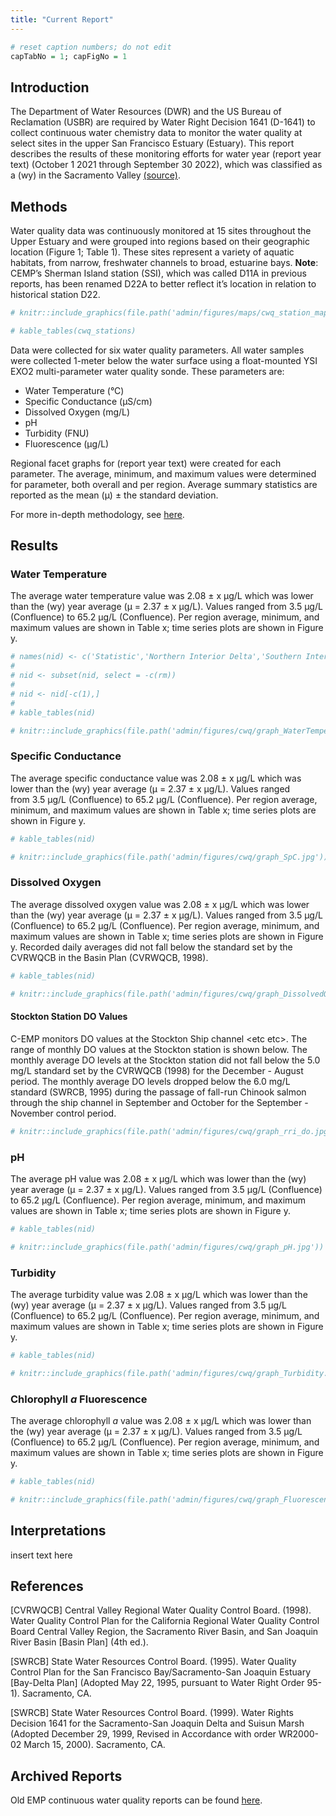```yaml
---
title: "Current Report"
---
```


```r
# reset caption numbers; do not edit
capTabNo = 1; capFigNo = 1
```

## Introduction

The Department of Water Resources (DWR) and the US Bureau of Reclamation (USBR) are required by Water Right Decision 1641 (D-1641) to collect continuous water chemistry data to monitor the water quality at select sites in the upper San Francisco Estuary (Estuary). This report describes the results of these monitoring efforts for water year (report year text) (October 1 2021 through September 30 2022), which was classified as a (wy) in the Sacramento Valley [(source)](https://cdec.water.ca.gov/reportapp/javareports?name=WSIHIST).

## Methods

Water quality data was continuously monitored at 15 sites throughout the Upper Estuary and were grouped into regions based on their geographic location (Figure 1; Table 1). These sites represent a variety of aquatic habitats, from narrow, freshwater channels to broad, estuarine bays. **Note**: CEMP's Sherman Island station (SSI), which was called D11A in previous reports, has been renamed D22A to better reflect it's location in relation to historical station D22.

```r
# knitr::include_graphics(file.path('admin/figures/maps/cwq_station_map.png'))
```

```r
# kable_tables(cwq_stations)
```

Data were collected for six water quality parameters. All water samples were collected 1-meter below the water surface using a float-mounted YSI EXO2 multi-parameter water quality sonde. These parameters are:

-   Water Temperature (°C)
-   Specific Conductance (μS/cm)
-   Dissolved Oxygen (mg/L)
-   pH
-   Turbidity (FNU)
-   Fluorescence (μg/L)

Regional facet graphs for (report year text) were created for each parameter. The average, minimum, and maximum values were determined for parameter, both overall and per region. Average summary statistics are reported as the mean (μ) ± the standard deviation.

For more in-depth methodology, see [here](https://portal.edirepository.org/nis/metadataviewer?packageid=edi.1320.6).

## Results

### Water Temperature

The average water temperature value was 2.08 ± x μg/L which was lower than the (wy) year average (μ = 2.37 ± x μg/L). Values ranged from 3.5 μg/L (Confluence) to 65.2 μg/L (Confluence). Per region average, minimum, and maximum values are shown in Table x; time series plots are shown in Figure y.

```r
# names(nid) <- c('Statistic','Northern Interior Delta','Southern Interior Delta', 'Central Interior Delta','Confluence', 'Grizzly & Suisun Bays','rm')
# 
# nid <- subset(nid, select = -c(rm))
# 
# nid <- nid[-c(1),]
# 
# kable_tables(nid)
```

```r
# knitr::include_graphics(file.path('admin/figures/cwq/graph_WaterTemperature.jpg'))
```

### Specific Conductance

The average specific conductance value was 2.08 ± x μg/L which was lower than the (wy) year average (μ = 2.37 ± x μg/L). Values ranged from 3.5 μg/L (Confluence) to 65.2 μg/L (Confluence). Per region average, minimum, and maximum values are shown in Table x; time series plots are shown in Figure y.

```r
# kable_tables(nid)
```

```r
# knitr::include_graphics(file.path('admin/figures/cwq/graph_SpC.jpg'))
```

### Dissolved Oxygen

The average dissolved oxygen value was 2.08 ± x μg/L which was lower than the (wy) year average (μ = 2.37 ± x μg/L). Values ranged from 3.5 μg/L (Confluence) to 65.2 μg/L (Confluence). Per region average, minimum, and maximum values are shown in Table x; time series plots are shown in Figure y. Recorded daily averages did not fall below the standard set by the CVRWQCB in the Basin Plan (CVRWQCB, 1998).

```r
# kable_tables(nid)
```

```r
# knitr::include_graphics(file.path('admin/figures/cwq/graph_DissolvedOxygen.jpg'))
```

#### Stockton Station DO Values

C-EMP monitors DO values at the Stockton Ship channel \<etc etc\>. The range of monthly DO values at the Stockton station is shown below. The monthly average DO levels at the Stockton station did not fall below the 5.0 mg/L standard set by the CVRWQCB (1998) for the December - August period. The monthly average DO levels dropped below the 6.0 mg/L standard (SWRCB, 1995) during the passage of fall-run Chinook salmon through the ship channel in September and October for the September - November control period.

```r
# knitr::include_graphics(file.path('admin/figures/cwq/graph_rri_do.jpg'))
```

### pH

The average pH value was 2.08 ± x μg/L which was lower than the (wy) year average (μ = 2.37 ± x μg/L). Values ranged from 3.5 μg/L (Confluence) to 65.2 μg/L (Confluence). Per region average, minimum, and maximum values are shown in Table x; time series plots are shown in Figure y.

```r
# kable_tables(nid)
```

```r
# knitr::include_graphics(file.path('admin/figures/cwq/graph_pH.jpg'))
```

### Turbidity

The average turbidity value was 2.08 ± x μg/L which was lower than the (wy) year average (μ = 2.37 ± x μg/L). Values ranged from 3.5 μg/L (Confluence) to 65.2 μg/L (Confluence). Per region average, minimum, and maximum values are shown in Table x; time series plots are shown in Figure y.

```r
# kable_tables(nid)
```

```r
# knitr::include_graphics(file.path('admin/figures/cwq/graph_Turbidity.jpg'))
```

### Chlorophyll *a* Fluorescence

The average chlorophyll *a* value was 2.08 ± x μg/L which was lower than the (wy) year average (μ = 2.37 ± x μg/L). Values ranged from 3.5 μg/L (Confluence) to 65.2 μg/L (Confluence). Per region average, minimum, and maximum values are shown in Table x; time series plots are shown in Figure y.

```r
# kable_tables(nid)
```

```r
# knitr::include_graphics(file.path('admin/figures/cwq/graph_Fluorescence.jpg'))
```

## Interpretations

insert text here

## References

[CVRWQCB] Central Valley Regional Water Quality Control Board. (1998). Water Quality Control Plan for the California Regional Water Quality Control Board Central Valley Region, the Sacramento River Basin, and San Joaquin River Basin [Basin Plan] (4th ed.).

[SWRCB] State Water Resources Control Board. (1995). Water Quality Control Plan for the San Francisco Bay/Sacramento-San Joaquin Estuary [Bay-Delta Plan] (Adopted May 22, 1995, pursuant to Water Right Order 95-1). Sacramento, CA.

[SWRCB] State Water Resources Control Board. (1999). Water Rights Decision 1641 for the Sacramento-San Joaquin Delta and Suisun Marsh (Adopted December 29, 1999, Revised in Accordance with order WR2000-02 March 15, 2000). Sacramento, CA.

## Archived Reports

Old EMP continuous water quality reports can be found [here](https://github.com/emp-dwr/emp-website/tree/gh-pages/admin/archive/c-wq).